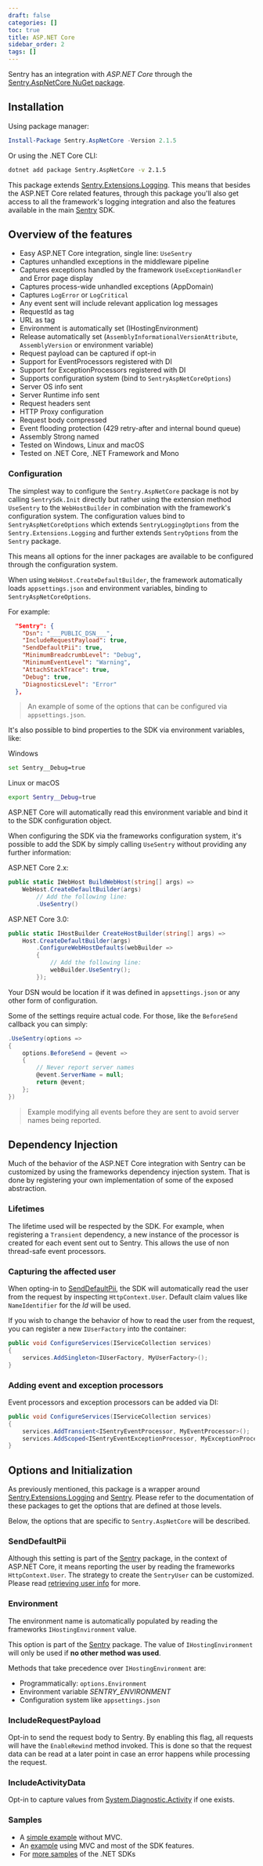 ```yaml
---
draft: false
categories: []
toc: true
title: ASP.NET Core
sidebar_order: 2
tags: []
---
```

Sentry has an integration with _ASP.NET Core_ through the [Sentry.AspNetCore NuGet package](https://www.nuget.org/packages/Sentry.AspNetCore).

## Installation

Using package manager:

```powershell
Install-Package Sentry.AspNetCore -Version 2.1.5
```

Or using the .NET Core CLI:

```sh
dotnet add package Sentry.AspNetCore -v 2.1.5
```

This package extends [Sentry.Extensions.Logging](/platforms/dotnet/microsoft-extensions-logging/). This means that besides the ASP.NET Core related features, through this package you'll also get access to all the framework's logging integration and also the features available in the main [Sentry](/platforms/dotnet/) SDK.

## Overview of the features

* Easy ASP.NET Core integration, single line: `UseSentry`
* Captures unhandled exceptions in the middleware pipeline
* Captures exceptions handled by the framework `UseExceptionHandler` and Error page display
* Captures process-wide unhandled exceptions (AppDomain)
* Captures `LogError` or `LogCritical`
* Any event sent will include relevant application log messages
* RequestId as tag
* URL as tag
* Environment is automatically set (IHostingEnvironment)
* Release automatically set (`AssemblyInformationalVersionAttribute`, `AssemblyVersion` or environment variable)
* Request payload can be captured if opt-in
* Support for EventProcessors registered with DI
* Support for ExceptionProcessors registered with DI
* Supports configuration system (bind to `SentryAspNetCoreOptions`)
* Server OS info sent
* Server Runtime info sent
* Request headers sent
* HTTP Proxy configuration
* Request body compressed
* Event flooding protection (429 retry-after and internal bound queue)
* Assembly Strong named
* Tested on Windows, Linux and macOS
* Tested on .NET Core, .NET Framework and Mono

### Configuration

The simplest way to configure the `Sentry.AspNetCore` package is not by calling `SentrySdk.Init` directly but rather using the extension method `UseSentry` to the `WebHostBuilder` in combination with the framework's configuration system.
The configuration values bind to `SentryAspNetCoreOptions` which extends `SentryLoggingOptions` from the `Sentry.Extensions.Logging` and further extends `SentryOptions` from the `Sentry` package.

This means all options for the inner packages are available to be configured through the configuration system.

When using `WebHost.CreateDefaultBuilder`, the framework automatically loads `appsettings.json` and environment variables, binding to `SentryAspNetCoreOptions`.

For example:

```json
  "Sentry": {
    "Dsn": "___PUBLIC_DSN___",
    "IncludeRequestPayload": true,
    "SendDefaultPii": true,
    "MinimumBreadcrumbLevel": "Debug",
    "MinimumEventLevel": "Warning",
    "AttachStackTrace": true,
    "Debug": true,
    "DiagnosticsLevel": "Error"
  },
```

> An example of some of the options that can be configured via `appsettings.json`.

It's also possible to bind properties to the SDK via environment variables, like:

Windows
```sh
set Sentry__Debug=true
```

Linux or macOS
```sh
export Sentry__Debug=true
```

ASP.NET Core will automatically read this environment variable and bind it to the SDK configuration object.

When configuring the SDK via the frameworks configuration system, it's possible to add the SDK by simply calling `UseSentry` without providing any further information:

ASP.NET Core 2.x:

```csharp
public static IWebHost BuildWebHost(string[] args) =>
    WebHost.CreateDefaultBuilder(args)
        // Add the following line:
        .UseSentry()
```

ASP.NET Core 3.0:

```csharp
public static IHostBuilder CreateHostBuilder(string[] args) =>
    Host.CreateDefaultBuilder(args)
        .ConfigureWebHostDefaults(webBuilder =>
        {
            // Add the following line:
            webBuilder.UseSentry();
        });
```

Your DSN would be location if it was defined in `appsettings.json` or any other form of configuration.

Some of the settings require actual code. For those, like the `BeforeSend` callback you can simply:

```csharp
.UseSentry(options =>
{
    options.BeforeSend = @event =>
    {
        // Never report server names
        @event.ServerName = null;
        return @event;
    };
})
```

> Example modifying all events before they are sent to avoid server names being reported.

## Dependency Injection

Much of the behavior of the ASP.NET Core integration with Sentry can be customized by using the frameworks dependency injection system. That is done by registering your own implementation of some of the exposed abstraction.

### Lifetimes

The lifetime used will be respected by the SDK. For example, when registering a `Transient` dependency, a new instance of the processor is created for each event sent out to Sentry. This allows the use of non thread-safe event processors.

### Capturing the affected user

When opting-in to [SendDefaultPii](#senddefaultpii), the SDK will automatically read the user from the request by inspecting `HttpContext.User`. Default claim values like `NameIdentifier` for the _Id_ will be used.

If you wish to change the behavior of how to read the user from the request, you can register a new `IUserFactory` into the container:

```csharp
public void ConfigureServices(IServiceCollection services)
{
    services.AddSingleton<IUserFactory, MyUserFactory>();
}
```

### Adding event and exception processors

Event processors and exception processors can be added via DI:

```csharp
public void ConfigureServices(IServiceCollection services)
{
    services.AddTransient<ISentryEventProcessor, MyEventProcessor>();
    services.AddScoped<ISentryEventExceptionProcessor, MyExceptionProcessor>();
}
```

## Options and Initialization

As previously mentioned, this package is a wrapper around [Sentry.Extensions.Logging](/platforms/dotnet/microsoft-extensions-logging/) and [Sentry](/platforms/dotnet/). Please refer to the documentation of these packages to get the options that are defined at those levels.

Below, the options that are specific to `Sentry.AspNetCore` will be described.

### SendDefaultPii

Although this setting is part of the [Sentry](/platforms/dotnet/) package, in the context of ASP.NET Core, it means reporting the user by reading the frameworks `HttpContext.User`. The strategy to create the `SentryUser` can be customized. Please read [retrieving user info](#capturing-the-affected-user) for more.

### Environment

The environment name is automatically populated by reading the frameworks `IHostingEnvironment` value.

This option is part of the [Sentry](/platforms/dotnet/) package. The value of `IHostingEnvironment` will only be used if **no other method was used**.

Methods that take precedence over `IHostingEnvironment` are:

* Programmatically: `options.Environment`
* Environment variable _SENTRY_ENVIRONMENT_
* Configuration system like `appsettings.json`



### IncludeRequestPayload

Opt-in to send the request body to Sentry. By enabling this flag, all requests will have the `EnableRewind` method invoked. This is done so that the request data can be read at a later point in case an error happens while processing the request.

### IncludeActivityData

Opt-in to capture values from [System.Diagnostic.Activity](https://github.com/dotnet/runtime/blob/master/src/libraries/System.Diagnostics.DiagnosticSource/src/ActivityUserGuide.md) if one exists.

### Samples

* A [simple example](https://github.com/getsentry/sentry-dotnet/tree/main/samples/Sentry.Samples.AspNetCore.Basic) without MVC.
* An [example](https://github.com/getsentry/sentry-dotnet/tree/main/samples/Sentry.Samples.AspNetCore.Mvc) using MVC and most of the SDK features.
* For [more samples](https://github.com/getsentry/sentry-dotnet-samples) of the .NET SDKs
